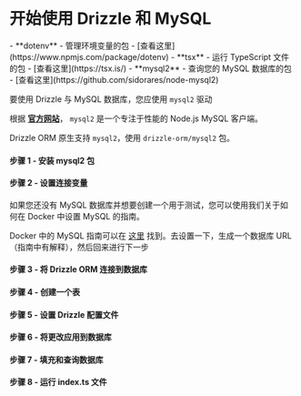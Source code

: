 
<Breadcrumbs/>

# 开始使用 Drizzle 和 MySQL

<Prerequisites>  
  - **dotenv** - 管理环境变量的包 - [查看这里](https://www.npmjs.com/package/dotenv)
  - **tsx** - 运行 TypeScript 文件的包 - [查看这里](https://tsx.is/)
  - **mysql2** - 查询您的 MySQL 数据库的包 - [查看这里](https://github.com/sidorares/node-mysql2)
</Prerequisites>

要使用 Drizzle 与 MySQL 数据库，您应使用 `mysql2` 驱动

根据 **[官方网站](https://github.com/sidorares/node-mysql2)**， 
`mysql2` 是一个专注于性能的 Node.js MySQL 客户端。  

Drizzle ORM 原生支持 `mysql2`，使用 `drizzle-orm/mysql2` 包。

<FileStructure/>

#### 步骤 1 - 安装 **mysql2** 包

<InstallPackages lib='mysql2'/>

#### 步骤 2 - 设置连接变量

<SetupEnv env_variable='DATABASE_URL' />

<Callout title='提示'>
如果您还没有 MySQL 数据库并想要创建一个用于测试，您可以使用我们关于如何在 Docker 中设置 MySQL 的指南。

Docker 中的 MySQL 指南可以在 [这里](/docs/guides/mysql-local-setup) 找到。去设置一下，生成一个数据库 URL（指南中有解释），然后回来进行下一步
</Callout>

#### 步骤 3 - 将 Drizzle ORM 连接到数据库

<ConnectMySQL/>

#### 步骤 4 - 创建一个表

<CreateTable/>

#### 步骤 5 - 设置 Drizzle 配置文件

<SetupConfig dialect='mysql' env_variable='DATABASE_URL'/>

#### 步骤 6 - 将更改应用到数据库

<ApplyChanges />

#### 步骤 7 - 填充和查询数据库

<QueryDatabase dialect='mysql2' env_variable='DATABASE_URL'/>

#### 步骤 8 - 运行 index.ts 文件

<RunFile/>